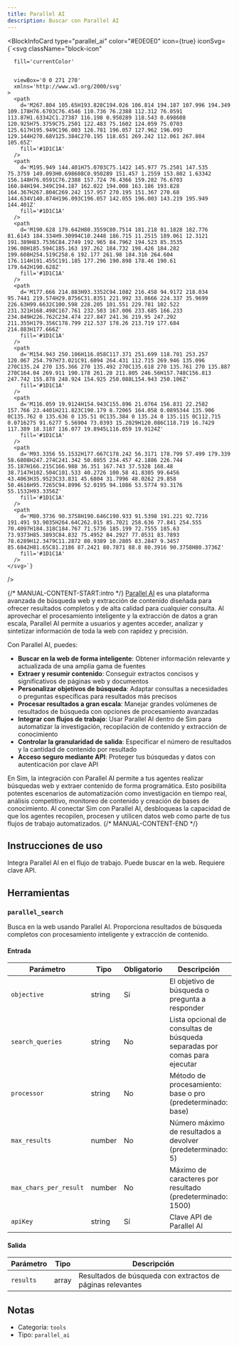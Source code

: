 ```yaml
---
title: Parallel AI
description: Buscar con Parallel AI
---
```



<BlockInfoCard 
  type="parallel_ai"
  color="#E0E0E0"
  icon={true}
  iconSvg={`<svg className="block-icon"
      
      fill='currentColor'
      
      
      viewBox='0 0 271 270'
      xmlns='http://www.w3.org/2000/svg'
    >
      <path
        d='M267.804 105.65H193.828C194.026 106.814 194.187 107.996 194.349 109.178H76.6703C76.4546 110.736 76.2388 112.312 76.0591 113.87H1.63342C1.27387 116.198 0.950289 118.543 0.698608 120.925H75.3759C75.2501 122.483 75.1602 124.059 75.0703 125.617H195.949C196.003 126.781 196.057 127.962 196.093 129.144H270.68V125.384C270.195 118.651 269.242 112.061 267.804 105.65Z'
        fill='#1D1C1A'
      />
      <path
        d='M195.949 144.401H75.0703C75.1422 145.977 75.2501 147.535 75.3759 149.093H0.698608C0.950289 151.457 1.2559 153.802 1.63342 156.148H76.0591C76.2388 157.724 76.4366 159.282 76.6703 160.84H194.349C194.187 162.022 194.008 163.186 193.828 164.367H267.804C269.242 157.957 270.195 151.367 270.68 144.634V140.874H196.093C196.057 142.055 196.003 143.219 195.949 144.401Z'
        fill='#1D1C1A'
      />
      <path
        d='M190.628 179.642H80.3559C80.7514 181.218 81.1828 182.776 81.6143 184.334H9.30994C10.2448 186.715 11.2515 189.061 12.3121 191.389H83.7536C84.2749 192.965 84.7962 194.523 85.3535 196.08H185.594C185.163 197.262 184.732 198.426 184.282 199.608H254.519C258.6 192.177 261.98 184.316 264.604 176.114H191.455C191.185 177.296 190.898 178.46 190.61 179.642H190.628Z'
        fill='#1D1C1A'
      />
      <path
        d='M177.666 214.883H93.3352C94.1082 216.458 94.9172 218.034 95.7441 219.574H29.8756C31.8351 221.992 33.8666 224.337 35.9699 226.63H99.6632C100.598 228.205 101.551 229.781 102.522 231.321H168.498C167.761 232.503 167.006 233.685 166.233 234.849H226.762C234.474 227.847 241.36 219.95 247.292 211.355H179.356C178.799 212.537 178.26 213.719 177.684 214.883H177.666Z'
        fill='#1D1C1A'
      />
      <path
        d='M154.943 250.106H116.058C117.371 251.699 118.701 253.257 120.067 254.797H73.021C91.6094 264.431 112.715 269.946 135.096 270C135.24 270 135.366 270 135.492 270C135.618 270 135.761 270 135.887 270C164.04 269.911 190.178 261.28 211.805 246.56H157.748C156.813 247.742 155.878 248.924 154.925 250.088L154.943 250.106Z'
        fill='#1D1C1A'
      />
      <path
        d='M116.059 19.9124H154.943C155.896 21.0764 156.831 22.2582 157.766 23.4401H211.823C190.179 8.72065 164.058 0.0895344 135.906 0C135.762 0 135.636 0 135.51 0C135.384 0 135.24 0 135.115 0C112.715 0.0716275 91.6277 5.56904 73.0393 15.2029H120.086C118.719 16.7429 117.389 18.3187 116.077 19.8945L116.059 19.9124Z'
        fill='#1D1C1A'
      />
      <path
        d='M93.3356 55.1532H177.667C178.242 56.3171 178.799 57.499 179.339 58.6808H247.274C241.342 50.0855 234.457 42.1886 226.744 35.187H166.215C166.988 36.351 167.743 37.5328 168.48 38.7147H102.504C101.533 40.2726 100.58 41.8305 99.6456 43.4063H35.9523C33.831 45.6804 31.7996 48.0262 29.858 50.4616H95.7265C94.8996 52.0195 94.1086 53.5774 93.3176 55.1532H93.3356Z'
        fill='#1D1C1A'
      />
      <path
        d='M80.3736 90.3758H190.646C190.933 91.5398 191.221 92.7216 191.491 93.9035H264.64C262.015 85.7021 258.636 77.841 254.555 70.4097H184.318C184.767 71.5736 185.199 72.7555 185.63 73.9373H85.3893C84.832 75.4952 84.2927 77.0531 83.7893 78.6289H12.3479C11.2872 80.9389 10.2805 83.2847 9.3457 85.6842H81.65C81.2186 87.2421 80.7871 88.8 80.3916 90.3758H80.3736Z'
        fill='#1D1C1A'
      />
    </svg>`}
/>

{/* MANUAL-CONTENT-START:intro */}
[Parallel AI](https://parallel.ai/) es una plataforma avanzada de búsqueda web y extracción de contenido diseñada para ofrecer resultados completos y de alta calidad para cualquier consulta. Al aprovechar el procesamiento inteligente y la extracción de datos a gran escala, Parallel AI permite a usuarios y agentes acceder, analizar y sintetizar información de toda la web con rapidez y precisión.

Con Parallel AI, puedes:

- **Buscar en la web de forma inteligente**: Obtener información relevante y actualizada de una amplia gama de fuentes  
- **Extraer y resumir contenido**: Conseguir extractos concisos y significativos de páginas web y documentos  
- **Personalizar objetivos de búsqueda**: Adaptar consultas a necesidades o preguntas específicas para resultados más precisos  
- **Procesar resultados a gran escala**: Manejar grandes volúmenes de resultados de búsqueda con opciones de procesamiento avanzadas  
- **Integrar con flujos de trabajo**: Usar Parallel AI dentro de Sim para automatizar la investigación, recopilación de contenido y extracción de conocimiento  
- **Controlar la granularidad de salida**: Especificar el número de resultados y la cantidad de contenido por resultado  
- **Acceso seguro mediante API**: Proteger tus búsquedas y datos con autenticación por clave API

En Sim, la integración con Parallel AI permite a tus agentes realizar búsquedas web y extraer contenido de forma programática. Esto posibilita potentes escenarios de automatización como investigación en tiempo real, análisis competitivo, monitoreo de contenido y creación de bases de conocimiento. Al conectar Sim con Parallel AI, desbloqueas la capacidad de que los agentes recopilen, procesen y utilicen datos web como parte de tus flujos de trabajo automatizados.
{/* MANUAL-CONTENT-END */}

## Instrucciones de uso

Integra Parallel AI en el flujo de trabajo. Puede buscar en la web. Requiere clave API.

## Herramientas

### `parallel_search`

Busca en la web usando Parallel AI. Proporciona resultados de búsqueda completos con procesamiento inteligente y extracción de contenido.

#### Entrada

| Parámetro | Tipo | Obligatorio | Descripción |
| --------- | ---- | ---------- | ----------- |
| `objective` | string | Sí | El objetivo de búsqueda o pregunta a responder |
| `search_queries` | string | No | Lista opcional de consultas de búsqueda separadas por comas para ejecutar |
| `processor` | string | No | Método de procesamiento: base o pro \(predeterminado: base\) |
| `max_results` | number | No | Número máximo de resultados a devolver \(predeterminado: 5\) |
| `max_chars_per_result` | number | No | Máximo de caracteres por resultado \(predeterminado: 1500\) |
| `apiKey` | string | Sí | Clave API de Parallel AI |

#### Salida

| Parámetro | Tipo | Descripción |
| --------- | ---- | ----------- |
| `results` | array | Resultados de búsqueda con extractos de páginas relevantes |

## Notas

- Categoría: `tools`
- Tipo: `parallel_ai`
